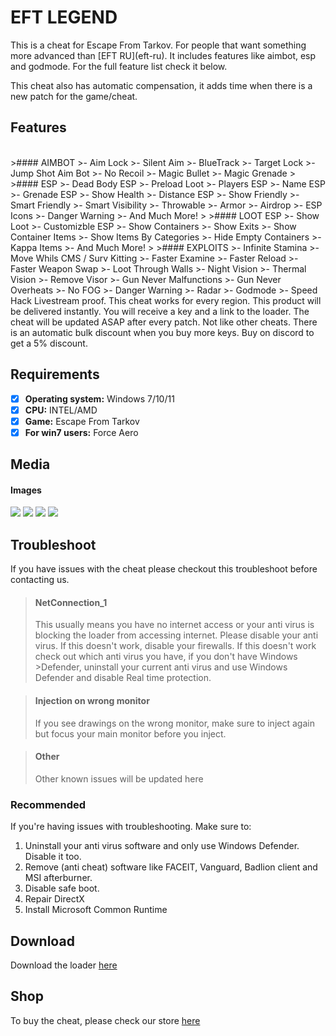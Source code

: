 # EFT LEGEND

<div className="p-4 border border-gray-200 dark:border-gray-900 rounded mt-6">
This is a cheat for Escape From Tarkov. For people that want something more advanced than [EFT RU](eft-ru).
It includes features like aimbot, esp and godmode. For the full feature list check it below.
  
This cheat also has automatic compensation, it adds time when there is a new patch for the game/cheat.
</div>

## Features

<br />
>#### AIMBOT
>- Aim Lock
>- Silent Aim
>- BlueTrack
>- Target Lock
>- Jump Shot Aim Bot
>- No Recoil
>- Magic Bullet
>- Magic Grenade
>
>#### ESP
>- Dead Body ESP
>- Preload Loot
>- Players ESP
>- Name ESP
>- Grenade ESP
>- Show Health
>- Distance ESP
>- Show Friendly
>- Smart Friendly
>- Smart Visibility
>- Throwable
>- Armor
>- Airdrop
>- ESP Icons
>- Danger Warning
>- And Much More!
>
>#### LOOT ESP
>- Show Loot
>- Customizble ESP
>- Show Containers
>- Show Exits
>- Show Container Items
>- Show Items By Categories
>- Hide Empty Containers
>- Kappa Items
>- And Much More!
>
>#### EXPLOITS
>- Infinite Stamina
>- Move Whils CMS / Surv Kitting
>- Faster Examine
>- Faster Reload
>- Faster Weapon Swap
>- Loot Through Walls
>- Night Vision
>- Thermal Vision
>- Remove Visor
>- Gun Never Malfunctions
>- Gun Never Overheats
>- No FOG
>- Danger Warning
>- Radar
>- Godmode
>- Speed Hack

<Callout>
Livestream proof.
This cheat works for every region.
This product will be delivered instantly. You will receive a key and a link to the loader.
The cheat will be updated ASAP after every patch. Not like other cheats.
There is an automatic bulk discount when you buy more keys.
Buy on discord to get a 5% discount.
</Callout>

## Requirements

- [x] **Operating system:** Windows 7/10/11
- [x] **CPU:** INTEL/AMD
- [x] **Game:** Escape From Tarkov
- [x] **For win7 users:** Force Aero

## Media

#### Images


<Image src="/screen1.png" width={960} height={540}/>
<Image src="/screen2.png" width={960} height={540}/>
<Image src="/screen3.png" width={960} height={540}/>
<Image src="/screen4.png" width={960} height={540}/>


## Troubleshoot
If you have issues with the cheat please checkout this troubleshoot before contacting us.

>#### NetConnection_1
>This usually means you have no internet access or your anti virus is blocking the loader from accessing internet.
>Please disable your anti virus. If this doesn't work, disable your firewalls. If this doesn't work check out which anti virus you have, if you don't have Windows >Defender, uninstall your current anti virus and use Windows Defender and disable Real time protection.

>#### Injection on wrong monitor
>If you see drawings on the wrong monitor, make sure to inject again but focus your main monitor before you inject.

>#### Other
>Other known issues will be updated here

### Recommended
If you're having issues with troubleshooting.
Make sure to:
1) Uninstall your anti virus software and only use Windows Defender. Disable it too.
2) Remove (anti cheat) software like FACEIT, Vanguard, Badlion client and MSI afterburner.
3) Disable safe boot.
4) Repair DirectX
5) Install Microsoft Common Runtime

## Download
Download the loader [here](https://mega.nz/file/hxpAQKID#5nUSxiqL5CLHWRp3bzxxxyteTAXND0MRIr20iL9EvpU)

## Shop
To buy the cheat, please check our store [here](https://monuzo.cc/)
